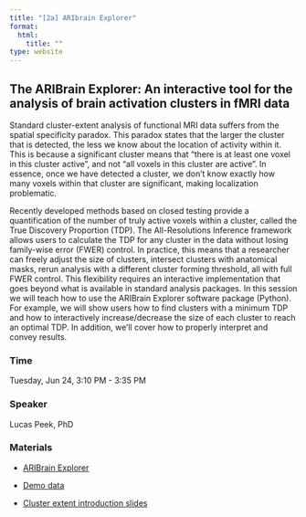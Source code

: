 ```yaml
---
title: "[2a] ARIbrain Explorer"
format:
  html:
    title: ""
type: website
---
```


## The ARIBrain Explorer: An interactive tool for the analysis of brain activation clusters in fMRI data 

Standard cluster-extent analysis of functional MRI data suffers from the spatial specificity paradox. This paradox states that the larger the cluster that is detected, the less we know about the location of activity within it. This is because a significant cluster means that “there is at least one voxel in this cluster active”, and not “all voxels in this cluster are active”. In essence, once we have detected a cluster, we don’t know exactly how many voxels within that cluster are significant, making localization problematic.

Recently developed methods based on closed testing provide a quantification of the number of truly active voxels within a cluster, called the True Discovery Proportion (TDP). The All-Resolutions Inference framework allows users to calculate the TDP for any cluster in the data without losing family-wise error (FWER) control. In practice, this means that a researcher can freely adjust the size of clusters, intersect clusters with anatomical masks, rerun analysis with a different cluster forming threshold, all with full FWER control. This flexibility requires an interactive implementation that goes beyond what is available in standard analysis packages. In this session we will teach how to use the ARIBrain Explorer software package (Python). For example, we will show users how to find clusters with a minimum TDP and how to interactively increase/decrease the size of each cluster to reach an optimal TDP. In addition, we’ll cover how to properly interpret and convey results.

### Time

Tuesday, Jun 24, 3:10 PM - 3:35 PM

### Speaker

Lucas Peek, PhD <a href='https://www.lucaspeek.com/'><i class="bi bi-globe"></i></a> 

### Materials

- [ARIBrain Explorer](https://github.com/AriBrain/ari-core "ARIBrain Explorer")

- [Demo data](https://github.com/AriBrain/ari-core/tree/main/ari_application/public/demo_data "demo data")

- [Cluster extent introduction slides](static/data_files/OHBM_2025_cluster_revisited.pdf)

